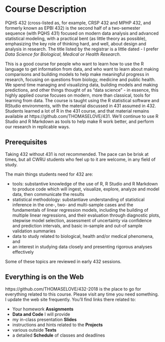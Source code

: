# Course Description

PQHS 432 (cross-listed as, for example, CRSP 432 and MPHP 432, and formerly known as EPBI 432) is the second half of a two-semester sequence (with PQHS 431) focused on modern data analysis and advanced statistical modeling, with a practical bent (as little theory as possible), emphasizing the key role of thinking hard, and well, about design and analysis in research. The title listed by the registrar is a little dated - I prefer *Data Science for Biological, Medical or Health Research*.

This is a good course for people who want to learn how to use the R language to get information from data, and who want to learn about making comparisons and building models to help make meaningful progress in research, focusing on questions from biology, medicine and public health. We spend time managing and visualizing data, building models and making predictions, and other things thought of as "data science" - in essence, this highly applied course focuses on modern, more than classical, tools for learning from data. The course is taught using the R statistical software and RStudio environments, with the material discussed in 431 assumed in 432. Students learned a lot of R in the 431 course, and that material remains available at https://github.com/THOMASELOVE/431. We'll continue to use R Studio and R Markdown as tools to help make R work better, and perform our research in replicable ways.

## Prerequisites

Taking 432 without 431 is not recommended. The pace can be brisk at times, but all CWRU students who feel up to it are welcome, in any field of study. 

The main things students need for 432 are:

- tools: substantive knowledge of the use of R, R Studio and R Markdown to produce code which will ingest, visualize, explore, analyze and model data, then communicate the results
- statistical methodology: substantiave understanding of statistical inference in the one-, two- and multi-sample cases and the fundamentals of linear regression models, including the building of multiple linear regressions, and their evaluation through diagnostic plots, stepwise model selection, assessment of uncertainty via confidence and prediction intervals, and basic in-sample and out-of sample validation summaries
- data to study related to biological, health and/or medical phenomena, and 
- an interest in studying data closely and presenting rigorous analyses effectively

Some of these topics are reviewed in early 432 sessions.

## Everything is on the Web

https://github.com/THOMASELOVE/432-2018 is the place to go for everything related to this course. Please visit any time you need something. I update the web site frequently. You'll find links there related to:

- Your homework **Assignments**
- **Data and Code** I will provide
- my in-class presentation **Slides**
- instructions and hints related to the **Projects**
- various outside **Texts**
- a detailed **Schedule** of classes and deadlines
